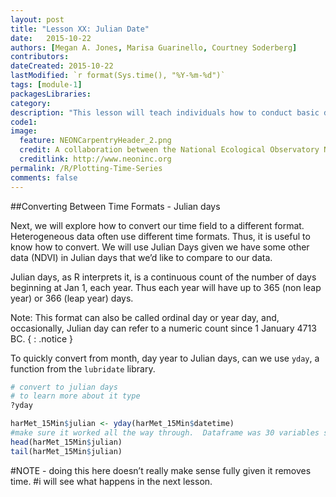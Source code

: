 ```yaml
---
layout: post
title: "Lesson XX: Julian Date"
date:   2015-10-22
authors: [Megan A. Jones, Marisa Guarinello, Courtney Soderberg]
contributors: 
dateCreated: 2015-10-22
lastModified: `r format(Sys.time(), "%Y-%m-%d")`
tags: [module-1]
packagesLibraries: 
category: 
description: "This lesson will teach individuals how to conduct basic data manipulation and create plots of time series data using ggplot2."
code1:
image:
  feature: NEONCarpentryHeader_2.png
  credit: A collaboration between the National Ecological Observatory Network (NEON) and Data Carpentry
  creditlink: http://www.neoninc.org
permalink: /R/Plotting-Time-Series
comments: false
---
```



##Converting Between Time Formats - Julian days

Next, we will explore how to convert our time field to a different format. Heterogeneous
data often use different time formats. Thus, it is useful to know how to convert.
We will use Julian Days given we have some other data (NDVI) in Julian days that 
we'd like to compare to our data.

Julian days, as R interprets it, is a continuous count of the number of days 
beginning at Jan 1, each year. Thus each year will have up to 365 (non leap year)
or 366 (leap year) days. 

Note: This format can also be called ordinal day or year day, and, occasionally,
Julian day can refer to a numeric count since 1 January 4713 BC.
{ : .notice }

To quickly convert from month, day year to Julian days, can we use `yday`, a 
function from the `lubridate` library.

```r
# convert to julian days
# to learn more about it type
?yday

harMet_15Min$julian <- yday(harMet_15Min$datetime)  
#make sure it worked all the way through.  Dataframe was 30 variables so julian should be 31st.
head(harMet_15Min$julian) 
tail(harMet_15Min$julian)

```

#NOTE - doing this here doesn't really make sense fully given it removes time.
#i will see what happens in the next lesson.




